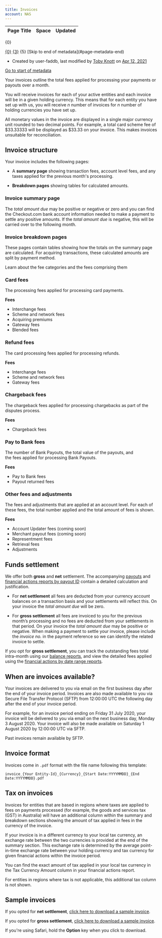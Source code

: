 ```yaml
---
title: Invoices
account: NAS
---
```


<table class="aui"> <thead> <tr class="header"> <th class="search-result-title">Page Title</th> <th class="search-result-space">Space</th> <th class="search-result-date">Updated</th> </tr> </thead> </table> <p class="search-result-count">{0}</p> <tr class="search-result"> <td class="search-result-title"><a href="{1}" class="content-type-{2}"><span>{0}</span></a></td> <td class="search-result-space"><a class="space" href="/display/{4}/" title="{3}">{3}</a></td> <td class="search-result-date"><span class="date" title="{6}">{5}</span></td> </tr> [Skip to end of metadata](#page-metadata-end)

*   Created by user-faddb, last modified by [Toby Knott](    /display/~toby.knott
    ) on [Apr 12, 2021](/pages/diffpagesbyversion.action?pageId=8488094&selectedPageVersions=6&selectedPageVersions=7 "Show changes")

[Go to start of metadata](#page-metadata-start)

Your invoices outline the total fees applied for processing your payments or payouts over a month.

You will receive invoices for each of your active entities and each invoice will be in a given holding currency. This means that for each entity you have set up with us, you will receive _n_ number of invoices for _n_ number of holding currencies you have set up.

All monetary values in the invoice are displayed in a single major currency unit rounded to two decimal points. For example, a total card scheme fee of $33.33333 will be displayed as $33.33 on your invoice. This makes invoices unsuitable for reconciliation.

Invoice structure
-----------------

Your invoice includes the following pages:

*   A **summary page** showing transaction fees, account level fees, and any taxes applied for the previous month's processing.

*   **Breakdown pages** showing tables for calculated amounts.

### Invoice summary page

The _total amount due_ may be positive or negative or zero and you can find the Checkout.com bank account information needed to make a payment to settle any positive amounts. If the _total amount due_ is negative, this will be carried over to the following month.

### Invoice breakdown pages

These pages contain tables showing how the totals on the summary page are calculated. For acquiring transactions, these calculated amounts are split by payment method.

 Learn about the fee categories and the fees comprising them

### Card fees

The processing fees applied for processing card payments.

**Fees**

*   Interchange fees
*   Scheme and network fees
*   Acquiring premiums
*   Gateway fees
*   Blended fees

### Refund fees

The card processing fees applied for processing refunds.

**Fees**

*   Interchange fees
*   Scheme and network fees
*   Gateway fees

### Chargeback fees

The chargeback fees applied for processing chargebacks as part of the disputes process.

**Fees**

*   Chargeback fees

### Pay to Bank fees

The number of Bank Payouts, the total value of the payouts, and the fees applied for processing Bank Payouts.

**Fees**

*   Pay to Bank fees
*   Payout returned fees

### Other fees and adjustments

The fees and adjustments that are applied at an account level. For each of these fees, the total number applied and the total amount of fees is shown.

**Fees**

*   Account Updater fees (coming soon)
*   Merchant payout fees (coming soon)
*   Representment fees
*   Retrieval fees
*   Adjustments

Funds settlement
----------------

We offer both **gross** and **net** settlement. The accompanying [payouts](/display/x/Payouts+reports) and [financial actions reports by payout ID](/display/x/Financial+actions+reports) contain a detailed calculation and justification.

*   For **net settlement** all fees are deducted from your currency account balances on a transaction basis and your settlements will reflect this. On your invoice the _total amount due_ will be zero.
    

*   For **gross settlement** all fees are invoiced to you for the previous month’s processing and no fees are deducted from your settlements in that period. On your invoice the _total amount due_ may be positive or negative. When making a payment to settle your invoice, please include the _invoice no._ in the payment reference so we can identify the related invoice to settle.
    

If you opt for **gross settlement**, you can track the outstanding fees total intra-month using our [balance reports](/display/x/Balance+reports), and view the detailed fees applied using the [financial actions by date range reports](/display/x/Financial+actions+reports).

When are invoices available?
----------------------------

Your invoices are delivered to you via email on the first business day after the end of your invoice period. Invoices are also made available to you via Secure File Transfer Protocol (SFTP) from 12:00:00 UTC the following day after the end of your invoice period.

For example, for an invoice period ending on Friday 31 July 2020, your invoice will be delivered to you via email on the next business day, Monday 3 August 2020. Your invoice will also be made available on Saturday 1 August 2020 by 12:00:00 UTC via SFTP.

Past invoices remain available by SFTP.

Invoice format
--------------

Invoices come in `.pdf` format with the file name following this template:

`invoice_{Your Entity-Id}_{Currency}_{Start Date:YYYYMMDD}_{End Date:YYYYMMDD}.pdf`

Tax on invoices
---------------

Invoices for entities that are based in regions where taxes are applied to fees on payments processed (for example, the goods and services tax (GST) in Australia) will have an additional column within the summary and breakdown sections showing the amount of tax applied in fees in the currency of the invoice.

If your invoice is in a different currency to your local tax currency, an exchange rate between the two currencies is provided at the end of the summary section. This exchange rate is determined by the average point-in-time exchange rate between your holding currency and tax currency for given financial actions within the invoice period.

You can find the exact amount of tax applied in your local tax currency in the Tax Currency Amount column in your financial actions report.

For entities in regions where tax is not applicable, this additional tax column is not shown.

Sample invoices
---------------

If you opted for **net settlement**, [click here to download a sample invoice](https://assets.checkout.com/docs/downloads/sample_invoice_net.pdf).

If you opted for **gross settlement**, [click here to download a sample invoice](https://assets.checkout.com/docs/downloads/sample_invoice.pdf).

If you're using Safari, hold the **Option** key when you click to download.
